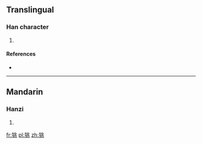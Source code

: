 ==Translingual==

===Han character===
{{Han char|rn=94|rad=犬|as=06|sn=9|four=42213|canj=KHLMO}}

# {{defn|Han|sort=犬06}}

====References====
* {{Han ref|kx=0710.080|dkj=20368|dj=1122.140|hdz=21345.030|uh=72E3|ud=29411|bh=CFC5|bd=53189}}

----

==Mandarin==

===Hanzi===
{{cmn-hanzi|pin=[[zhào]] ([[zhao4]])|wg=chao<sup>4</sup>}}

# {{defn|lang=cmn|sort=犬06}}

[[fr:狣]]
[[pl:狣]]
[[zh:狣]]
